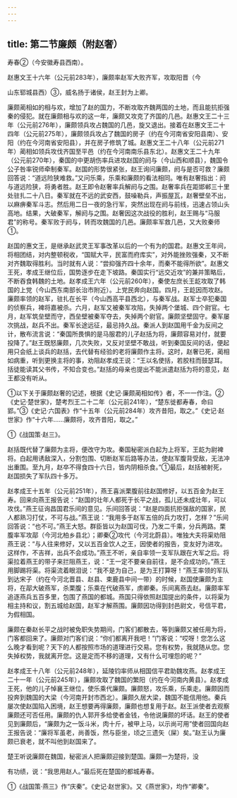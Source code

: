 ```yaml
---
---
---
```

title: 第二节廉颇（附赵奢）
---



寿春②（今安徽寿县西南）。

赵惠文王十六年（公元前283年），廉颇率赵军大败齐军，攻取阳晋（今

山东郓城县西）③，威名扬于诸侯，赵王封为上卿。

廉颇蔺相如的相与欢，增加了赵的国力，不断攻取齐魏两国的土地，而且能抗拒强秦的侵犯。就在廉颇相与欢的这一年，廉颇又攻克了齐国的几邑。赵惠文王二十三年（公元前276年），廉颇领兵攻占魏国的几邑，旋又退出。接着在赵惠文王二十四年（公元前275年），廉颇领兵攻占了魏国的房子（约在今河南省安阳县南）、安阳（约在今河南省安阳县），并在房子修筑了城。赵惠文王二十八年（公元前271年）蔺相如领兵攻伐齐国至平邑（约在今河南南乐县东北）。赵惠文王二十九年（公元前270年），秦国的中更胡伤率兵进攻赵国的阏与（今山西和顺县），魏国令公子咎率锐师牵制秦军。赵国的形势很紧张，赵王询问廉颇，阏与是否可救？廉颇回答说：“道远险狭难救。”又问乐乘，乐乘和廉颇的看法相同。唯有赵奢指出：阏与道远险狭，将勇者胜。赵王即令赵奢率兵解阏与之围。赵奢率兵在距邯郸三十里处驻扎二十八日。秦军就在不远的武安西，鼓噪勒兵，声振屋瓦，赵奢壁垒不出，以麻痹秦军斗志。然后用二日一夜的急行军，突然出现在阏与前线，迅速占领山头高地。结果，大破秦军，解阏与之围。赵奢因这次战役的胜利，赵王赐与“马服君”的称号。秦军败于阏与，转而攻魏国的几邑。廉颇率军救几邑，又大败秦师①。

赵国的惠文王，是继承赵武灵王军事改革以后的一个有为的国君。赵惠文王年间，将相团结，对内整顿税收，“国赋大平，民富而府库实”，对外能挫败强秦，又不断对齐魏取得胜利。当时就有人说：“尝抑强齐四十余年，而秦不能得所欲”。赵惠文王死，孝成王继位后，国势逐步在走下坡路。秦国实行“远交近攻”的兼并策略后，不断吞食韩魏的土地。赵孝成王六年（公元前260年），秦使左庶长王龁攻取了韩国的上党（今山西东南部长治市附近）。上党民奔向赵国。四月，王龁因而攻赵。廉颇率领的赵军，驻扎在长平（今山西高平县西北），与秦军战。赵军士卒犯秦国的侦察兵，裨将嘉被杀。六月，赵军又被秦军攻陷，失掉两个堡城、四个尉官。七月，赵军筑垒壁而守，西垒壁被秦军夺去，失掉两个尉官。廉颇坚壁固守。秦军屡次挑战，赵兵不出。秦军长途远征，最忌持久战。秦派人到赵国用千金为反间之计，散布流言说：“秦国所畏惧的是马服君的儿子赵括为将，廉颇容易对付，就要投降了。”赵王既怒廉颇，几次失败，又反对坚壁不敢战，听到秦国反间的话，便起用只会纸上谈兵的赵括，去代替有经验的老将廉颇作主将。这时，赵奢已死，蔺相如病重，听到更换主将的事，劝阻赵孝成王说：“王以名使括，若胶柱而鼓瑟耳。括徒能读其父书传，不知合变也。”赵括的母亲也提出不能派遣赵括为将的意见，赵王都没有听从。

①以下关于廉颇赵奢的记述，根据《史记·廉颇蔺相如传》者，不一一作注。②《史记·楚世家》，楚考烈王二十二年（公元前241年），“楚东徙都寿春，命曰郢。”③《史记·六国表》作“十五年（公元前284年）攻齐昔阳，取之。”《史记·赵世家》作“十六年……廉颇将，攻齐昔阳，取之。”

①《战国策·赵三》。

赵括既代替了廉颇为主将，便改守为攻。秦国秘密派白起为上将军，王龁为尉裨将。白起用诱敌深入，分割包围、切断赵军后路等办法，使赵军腹背受敌，无法冲出重围。至九月，赵卒不得食四十六日，皆内阴相杀食。”①最后，赵括被射死，赵国损失了军队四十多万。

赵孝成王十五年（公元前251年），燕王喜派栗腹前往赵国修好，以五百金为赵王寿。回来向燕王报告说：“赵国的壮年人都死于长平之战，孤儿还未成壮年，可以攻伐。”燕王征询昌国君乐间的意见。乐间回答说：“赵是四面抗拒强敌的国家，民人都熟习打仗，不可与战。”燕王说：“我用多于赵军五倍的兵力攻打，怎样？”乐间回答说：“也不可。”燕王大怒。群臣皆以为赵国可伐，乃发二千乘，分兵两路。栗腹率军攻鄗（今河北柏乡县北）；卿秦②攻代（今河北蔚县）。唯独大夫将渠劝阻燕王说：“与人往来修好，又以五百金饮人之王，因使者的报告，变友好为进攻。这样作，不吉祥，出兵不会成功。”燕王不听，亲自率领一支军队跟在大军之后。将渠拉着燕王的带子来拦阻燕王，说：“王一定不要亲自前往，是不会成功的。”燕王用脚踢将渠。将渠流着眼泪说：“我不是为自己，是为王打算呀！”燕王率领的军队到达宋子（约在今河北晋县、赵县、束鹿县中间一带）的时候，赵国使廉颇为主将，在鄗大破燕军，杀栗腹；乐乘在代破燕军，虏卿秦。乐间离燕去赵。廉颇率军追逐燕兵五百多里，包围了燕国的都城。燕国只得依照赵国提出的条件，以将渠为相主持和议，割五城给赵国，赵军才解燕围。廉颇因功得到封邑尉文，号信平君，为假相国。

廉颇在秦赵长平之战时被免职失势期间，门客们都散去，等到廉颇又被任用为将，门客都回来了。廉颇对门客们说：“你们都离开我吧！”门客说：“哎呀！您怎么这么晚才看到呢？天下的人都按照市场的道理进行交易。您有权势，我就随从您。您失掉权势，我就离开您。这是定而不移的道理，又有什么可埋怨的呢？”

赵孝成王十八年（公元前248年），延陵钧率师从相国信平君助魏攻燕。赵孝成王二十一年（公元前245年），廉颇攻取了魏国的繁阳（约在今河南内黄县）。赵孝成王死，他的儿子悼襄王继位，使乐乘代廉颇。廉颇怒，攻乐乘，乐乘走。廉颇因而投奔到魏国的大梁（今河南开封市西北）。廉颇久居大梁，魏国不能信用他。秦兵屡次使赵国陷入困境，赵王想要再得廉颇，廉颇也想复用于赵。赵王派使者去观察廉颇还可否任用。廉颇的仇人郭开多给使者金钱，令他说廉颇的坏话。赵王的使者见到廉颇后，“廉颇为之一饭斗米，肉十斤，被甲上马，以示尚可用”使者回国向赵王报告说：“廉将军虽老，尚善饭，然与臣坐，顷之三遗矢（屎）矣。”赵王认为廉颇已衰老，就不叫他到赵国来了。

楚王听说廉颇在魏国，秘密派人把廉颇迎接到楚国。廉颇一为楚将，没

有功绩，说：“我思用赵人。”最后死在楚国的都城寿春。

①《战国策·燕三》作“庆秦”。《史记·赵世家》。又《燕世家》，均作“卿秦”。